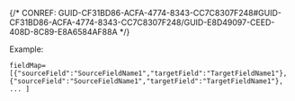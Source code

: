 

{/* CONREF: GUID-CF31BD86-ACFA-4774-8343-CC7C8307F248#GUID-CF31BD86-ACFA-4774-8343-CC7C8307F248/GUID-E8D49097-CEED-408D-8C89-E8A6584AF88A  */}

Example: 
```other
fieldMap=[{"sourceField":"SourceFieldName1","targetField":"TargetFieldName1"},{"sourceField":"SourceFieldName1","targetField":"TargetFieldName1"}, ... ]
```
